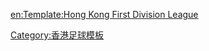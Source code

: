 {{Navbox
|basestyle = background:#DD0000;color:#ffffff;
| name  = 港甲2009–10
| title = [[2009–10年香港甲組足球聯賽|<span style="color:#ffffff">2009–10年</span>]][[香港甲組足球聯賽|<span style="color:#ffffff">香港甲組足球聯賽</span>]]
| list1 = [[公民足球隊|公民]]&nbsp;• [[四海體育會|四海流浪]]&nbsp;• [[愉園體育會|愉園]]&nbsp;• [[傑志體育會|傑志]]&nbsp;• [[大埔足球會|新界地產和富大埔]]&nbsp;• [[沙田體育會足球隊|沙田]]&nbsp;• [[南華足球隊|南華]]&nbsp;• [[晨曦體育會|晨曦]]&nbsp;• [[大中足球會|大中]]&nbsp;• [[天水圍飛馬足球會|天水圍飛馬]]&nbsp;• <del>[[屯門普高足球會|屯門普高]]</del>
}}<noinclude>
[[Category:香港足球模板]]

[[en:Template:Hong Kong First Division League]]
</noinclude>